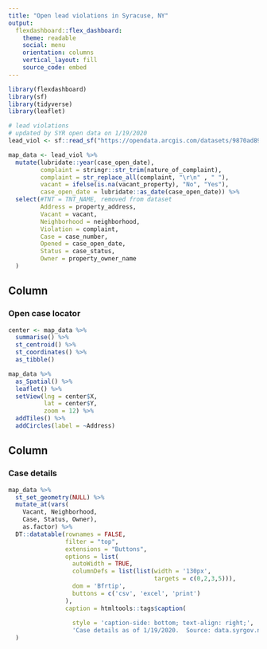 ```yaml
---
title: "Open lead violations in Syracuse, NY"
output: 
  flexdashboard::flex_dashboard:
    theme: readable
    social: menu
    orientation: columns
    vertical_layout: fill
    source_code: embed 
---
```


```r

library(flexdashboard)
library(sf)
library(tidyverse)
library(leaflet)

# lead violations
# updated by SYR open data on 1/19/2020
lead_viol <- sf::read_sf("https://opendata.arcgis.com/datasets/9870ad89e2af406eb48e127af1429f09_0.geojson")

map_data <- lead_viol %>% 
  mutate(lubridate::year(case_open_date),
         complaint = stringr::str_trim(nature_of_complaint),
         complaint = str_replace_all(complaint, "\r\n" , " "),
         vacant = ifelse(is.na(vacant_property), "No", "Yes"),
         case_open_date = lubridate::as_date(case_open_date)) %>% 
  select(#TNT = TNT_NAME, removed from dataset
         Address = property_address,
         Vacant = vacant,
         Neighborhood = neighborhood,
         Violation = complaint,
         Case = case_number,
         Opened = case_open_date,
         Status = case_status,
         Owner = property_owner_name
  )


```

Column {data-width=400}
-----------------------------------------------------------------------

### Open case locator

```r

center <- map_data %>%
  summarise() %>%
  st_centroid() %>% 
  st_coordinates() %>% 
  as_tibble()

map_data %>% 
  as_Spatial() %>% 
  leaflet() %>%
  setView(lng = center$X,
          lat = center$Y,
          zoom = 12) %>% 
  addTiles() %>% 
  addCircles(label = ~Address)

```

Column {data-width=600}
-----------------------------------------------------------------------

### Case details

```r

map_data %>% 
  st_set_geometry(NULL) %>% 
  mutate_at(vars(
    Vacant, Neighborhood,
    Case, Status, Owner),
    as.factor) %>% 
  DT::datatable(rownames = FALSE,
                filter = "top",
                extensions = "Buttons",
                options = list(
                  autoWidth = TRUE,
                  columnDefs = list(list(width = '130px', 
                                         targets = c(0,2,3,5))),
                  dom = 'Bfrtip',
                  buttons = c('csv', 'excel', 'print')
                ),
                caption = htmltools::tags$caption(
                  
                  style = 'caption-side: bottom; text-align: right;',
                  'Case details as of 1/19/2020.  Source: data.syrgov.net')
  )

```


